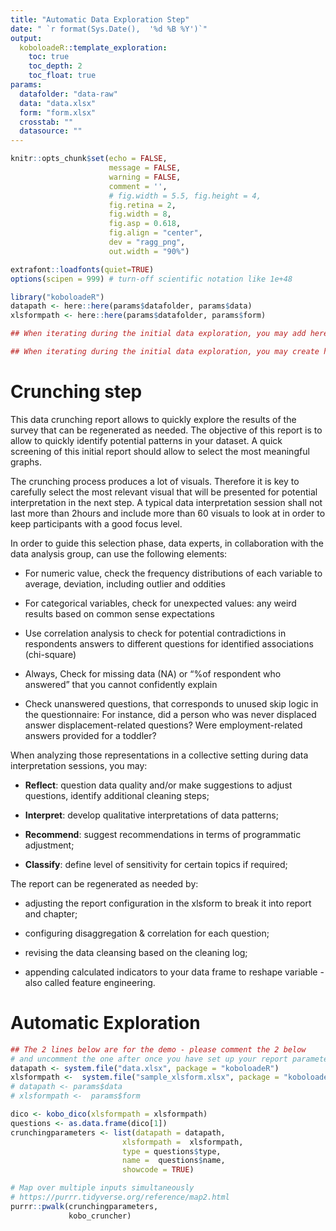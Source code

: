 ```yaml
---
title: "Automatic Data Exploration Step"
date: " `r format(Sys.Date(),  '%d %B %Y')`"
output:
  koboloadeR::template_exploration:
    toc: true
    toc_depth: 2
    toc_float: true
params:
  datafolder: "data-raw"
  data: "data.xlsx"
  form: "form.xlsx"
  crosstab: ""
  datasource: ""
---
```


<!--
How to: This is a simple exploration notebook for any data collected on kobo -
1. Create an Rstudio project
2. Open this Rmd Template
3. create a new folder named "data-raw" 
4. get both your form and data from your kobo project and put them within this "data-raw" folder - Note that data shall be saved as csv with "XML Value and header format". use advanced options to set up "Include groups in headers" and use "." as group separator
5. Replace the correct reference in the params of this notebook nd Knit your notebook 

Note: by default this notebook will take the first label translation (English, Spanish, etc.) by order in your form - if you want to get the results in a different language - just adjust the order within the xlsform - You can also adjust the label directly in your xlsform to regenerate the crunching report 
-->


```r
knitr::opts_chunk$set(echo = FALSE, 
                      message = FALSE, 
                      warning = FALSE,
                      comment = '', 
                      # fig.width = 5.5, fig.height = 4,
                      fig.retina = 2, 
                      fig.width = 8,
                      fig.asp = 0.618,
                      fig.align = "center",
                      dev = "ragg_png",
                      out.width = "90%")

extrafont::loadfonts(quiet=TRUE)
options(scipen = 999) # turn-off scientific notation like 1e+48

library("koboloadeR")
datapath <- here::here(params$datafolder, params$data)
xlsformpath <- here::here(params$datafolder, params$form) 

```


```r

## When iterating during the initial data exploration, you may add here specific cleaning steps 


```

```r

## When iterating during the initial data exploration, you may create here calculated variables


```

# Crunching step

This data crunching report allows to quickly explore the results of the survey that can be regenerated as needed. The objective of this report is to allow to quickly identify potential patterns in your dataset. A quick screening of this initial report should allow to select the most meaningful graphs.

The crunching process produces a lot of visuals. Therefore it is key to carefully select the most relevant visual that will be presented for potential interpretation in the next step. A typical data interpretation session shall not last more than 2hours and include more than 60 visuals to look at in order to keep participants with a good focus level.
 
In order to guide this selection phase, data experts, in collaboration with the data analysis group, can use the following elements:
 
  *  For numeric value, check the frequency distributions of each variable to average, deviation, including outlier and oddities
 
  *  For categorical variables, check for unexpected values: any weird results based on common sense expectations
 
  *  Use correlation analysis to check for potential contradictions in respondents answers to different questions for identified associations (chi-square)
 
  *  Always, Check for missing data (NA) or "%of respondent who answered" that you cannot confidently explain
 
  *  Check unanswered questions, that corresponds to unused skip logic in the questionnaire: For instance, did a person who was never displaced answer displacement-related questions? Were employment-related answers provided for a toddler?
 
When analyzing those representations in a collective setting during data interpretation sessions, you may:  
 
  *  __Reflect__: question data quality and/or make suggestions to adjust questions, identify additional cleaning steps;   

  *  __Interpret__: develop qualitative interpretations of data patterns;     

  *  __Recommend__: suggest recommendations in terms of programmatic adjustment;    

  *  __Classify__: define level of sensitivity for certain topics if required;     

The report can be regenerated as needed by:  

  *  adjusting the report configuration in the xlsform to break it into report and chapter;   

  *  configuring disaggregation & correlation for each question;   

  *  revising the data cleansing based on the cleaning log;   
 
  *  appending calculated indicators to your data frame to reshape variable - also called feature engineering. 


# Automatic Exploration

```r
## The 2 lines below are for the demo - please comment the 2 below 
# and uncomment the one after once you have set up your report parameters..
datapath <- system.file("data.xlsx", package = "koboloadeR")
xlsformpath <-  system.file("sample_xlsform.xlsx", package = "koboloadeR")
# datapath <- params$data
# xlsformpath <-  params$form 

dico <- kobo_dico(xlsformpath = xlsformpath)
questions <- as.data.frame(dico[1])
crunchingparameters <- list(datapath = datapath,
                         xlsformpath =  xlsformpath,
                         type = questions$type,
                         name =  questions$name,
                         showcode = TRUE)
```


```r
# Map over multiple inputs simultaneously
# https://purrr.tidyverse.org/reference/map2.html
purrr::pwalk(crunchingparameters,
             kobo_cruncher)



```


